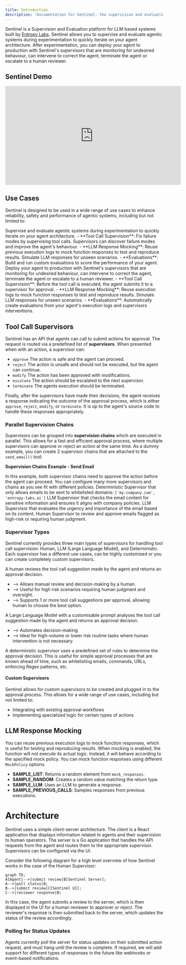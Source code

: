 ```yaml
---
title: Introduction
description: 'Documentation for Sentinel, the supervision and evaluation system for agentic systems.'
---
```


Sentinel is a Supervision and Evaluation platform for LLM based systems built by [Entropy Labs](http://entropy-labs.ai/). Sentinel allows you to supervise and evaluate agentic systems during experimentation to quickly iterate on your agent architecture. After experimentation, you can deploy your agent to production with Sentinel's supervisors that are monitoring for undesired behaviour, can intervene to correct the agent, terminate the agent or escalate to a human reviewer.

## Sentinel Demo

<iframe
  width="560"
  height="315"
  src="https://www.youtube.com/embed/pOfnYkdLk18?si=xufHV1Rrc7IRn2aq"
  title="Sentinel Demo"
  frameborder="0"
  allow="accelerometer; autoplay; clipboard-write; encrypted-media; gyroscope; picture-in-picture"
  allowfullscreen
></iframe>



## Use Cases

Sentinel is designed to be used in a wide range of use cases to enhance reliability, safety and performance of agentic systems, including but not limited to:

<AccordionGroup>
  <Accordion title="Agents Experimentation">
    Supervise and evaluate agentic systems during experimentation to quickly iterate on your agent architecture.
    - **Tool Call Supervision**: Fix failure modes by supervising tool calls. Supervisors can discover failure modes and improve the agent's behaviour.
    - **LLM Response Mocking**: Reuse previous execution logs to mock function responses to test and reproduce results. Simulate LLM responses for unseen scenarios.
    - **Evaluations**: Build and run custom evaluations to score the performance of your agent.
  </Accordion>
  <Accordion title="Agents in Production">
    Deploy your agent to production with Sentinel's supervisors that are monitoring for undesired behaviour, can intervene to correct the agent, terminate the agent or escalate to a human reviewer.
    - **Tool Call Supervision**: Before the tool call is executed, the agent submits it to a supervisor for approval.
    - **LLM Response Mocking**: Reuse execution logs to mock function responses to test and reproduce results. Simulate LLM responses for unseen scenarios.
    - **Evaluations**: Automatically create evaluations from your agent's execution logs and supervisors interventions.
 </Accordion>
</AccordionGroup>


## Tool Call Supervisors

Sentinel has an API that agents can call to submit actions for approval. The request is routed via a predefined list of **supervisors**. When presented when with an action, a supervisor can:

- `approve` The action is safe and the agent can proceed.
- `reject` The action is unsafe and should not be executed, but the agent can continue.
- `modify` The action has been approved with modifications.
- `escalate` The action should be escalated to the next supervisor.
- `terminate` The agents execution should be terminated.

Finally, after the supervisors have made their decisions, the agent receives a response indicating the outcome of the approval process, which is either `approve`, `reject`, `modify`, or `terminate`. It is up to the agent's source code to handle these responses appropriately.

### Parallel Supervision Chains
Supervisors can be grouped into **supervision chains** which are executed in parallel. This allows for a fast and efficient approval process, where multiple supervisors can approve or reject an action at the same time. As a dummy example, you can create 2 supervisor chains that are attached to the `send_email()` tool:

**Supervision Chains Example - Send Email**

In this example, both supervisor chains need to approve the action before the agent can proceed. You can configure many more supervisors and chains as you see fit with different policies.
<CardGroup cols={2}>
  <Card title="Chain 1 - Check Email Domains and Content">
    <Steps>
      <Step title="Check Email Domains Supervisor">
        Deterministic Supervisor that only allows emails to be sent to whitelisted domains: `['my-company.com', 'entropy-labs.ai']`
      </Step>
      <Step title="Check Email Content Supervisor">
        LLM Supervisor that checks the email content for sensitive information and ensures it aligns with company policies.
      </Step>
    </Steps>
  </Card>
  <Card title="Chain 2 - Check Email Urgency and Risk">
    <Steps>
      <Step title="Check Email Urgency Supervisor">
        LLM Supervisor that evaluates the urgency and importance of the email based on its content.
      </Step>
      <Step title="Check Email Risk Human Supervisor">
        Human Supervisor to review and approve emails flagged as high-risk or requiring human judgment.
      </Step>
    </Steps>
  </Card>
</CardGroup>

### Supervisor Types
Sentinel currently provides three main types of supervisors for handling tool call supervision: Human, LLM (Large Language Model), and Deterministic. Each supervisor has a different use cases, can be highly customised or you can create completely custom supervisors.

<CardGroup cols={3}>
  <Card title="Human Supervisor" icon="user-check">
    <p>
      A human reviews the tool call suggestion made by the agent and returns an approval decision.
    </p>
    <p>
      <ul>
        <li>--> Allows manual review and decision-making by a human.</li>
        <li>--> Useful for high risk scenarios requiring human judgment and oversight.</li>
        <li>--> Supports 1 or more tool call suggestions per approval, allowing human to choose the best option.</li>
      </ul>
    </p>
  </Card>

  <Card title="LLM Supervisor" icon="robot">
    <p>
      A Large Language Model with a customisable prompt analyses the tool call suggestion made by the agent and returns an approval decision.
    </p>
    <p>
      <ul>
        <li>--> Automates decision-making </li>
        <li>--> Ideal for high-volume or lower risk routine tasks where human intervention is not necessary.</li>
      </ul>
    </p>
  </Card>

  <Card title="Deterministic Supervisor" icon="code">
    <p>
      A deterministic supervisor uses a predefined set of rules to determine the approval decision. This is useful for simple approval processes that are known ahead of time, such as whitelisting emails, commands, URLs, enforcing Regex patterns, etc.
    </p>
  </Card>
</CardGroup>


#### Custom Supervisors
Sentinel allows for custom supervisors to be created and plugged in to the approval process. This allows for a wide range of use cases, including but not limited to:
- Integrating with existing approval workflows
- Implementing specialized logic for certain types of actions





## LLM Response Mocking 
You can reuse previous execution logs to mock function responses, which is useful for testing and reproducing results. When mocking is enabled, the function will not execute its actual logic. Instead, it will behave according to the specified mock policy. You can mock function responses using different `MockPolicy` options.

- **SAMPLE_LIST**: Returns a random element from `mock_responses`.
- **SAMPLE_RANDOM**: Creates a random value matching the return type.
- **SAMPLE_LLM**: Uses an LLM to generate a response.
- **SAMPLE_PREVIOUS_CALLS**: Samples responses from previous executions.

# Architecture

Sentinel uses a simple client-server architecture. The client is a React application that displays information related to agents and their supervision to human operators. The server is a Go application that handles the API requests from the agent and routes them to the appropriate supervisor. Supervisors can be configured via the UI.

Consider the following diagram for a high level overview of how Sentinel works in the case of the Human Supervisor:

```mermaid
graph TD;
A[Agent]-->|submit review|B[Sentinel Server];
A-->|poll status|B;
B-->|submit review|C[Sentinel UI];
C-->|reviewer response|B;
```

In this case, the agent submits a review to the server, which is then displayed in the UI for a human reviewer to approver or reject. The reviewer's response is then submitted back to the server, which updates the status of the review accordingly. 

### Polling for Status Updates

Agents currently poll the server for status updates on their submitted action request, and must hang until the review is complete. If required, we will add support for different types of responses in the future like webhooks or event-based notifications.
